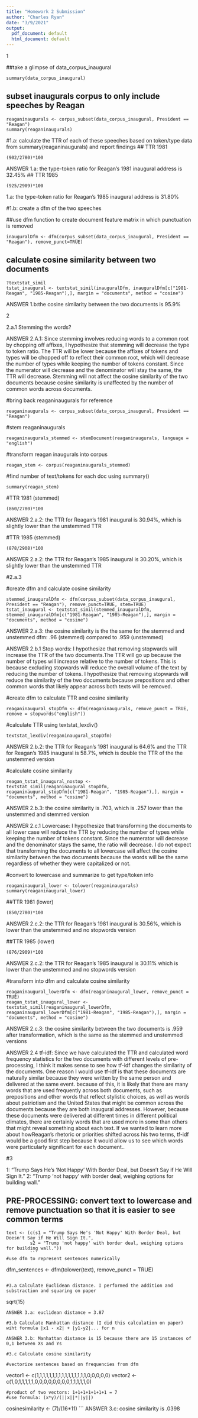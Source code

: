 ```yaml
---
title: "Homework 2 Submission"
author: "Charles Ryan"
date: "3/9/2021"
output:
  pdf_document: default
  html_document: default
---
```



1

##take a glimpse of data_corpus_inaugural
```
summary(data_corpus_inaugural)
```

## subset inaugurals corpus to only include speeches by Reagan 
```
reaganinaugurals <- corpus_subset(data_corpus_inaugural, President == "Reagan")
summary(reaganinaugurals)
```

#1.a: calculate the TTR of each of these speeches based on token/type data from summary(reaganinaugurals) and report findings 
## TTR 1981 
```
(902/2780)*100
```
ANSWER 1.a: the type-token ratio for Reagan's 1981 inaugural address is 32.45%
## TTR 1985
```
(925/2909)*100
```
1.a: the type-token ratio for Reagan's 1985 inaugural address is 31.80%

#1.b: create a dfm of the two speeches 

##use dfm function to create document feature matrix in which punctuation is removed
```
inauguralDfm <- dfm(corpus_subset(data_corpus_inaugural, President == "Reagan"), remove_punct=TRUE)
```

## calculate cosine similarity between two documents 
```
?textstat_simil
tstat_inaugural <- textstat_simil(inauguralDfm, inauguralDfm[c("1981-Reagan", "1985-Reagan"),], margin = "documents", method = "cosine")
```

ANSWER 1.b:the cosine similarity between the two documents is 95.9% 

2 

2.a.1 Stemming the words? 

ANSWER 2.A.1: Since stemming involves reducing words to a common root by chopping off affixes, I hypothesize that stemming will decrease the type to token ratio. The TTR will be lower because the affixes of tokens and types will be chopped off to reflect their common root, which will decrease the number of types while keeping the number of tokens constant. Since the numerator will decrease and the denominator will stay the same, the TTR will decrease. Stemming will not affect the cosine similarity of the two documents because cosine similarity is unaffected by the number of common words across documents. 

#bring back reaganinaugurals for reference
```
reaganinaugurals <- corpus_subset(data_corpus_inaugural, President == "Reagan")
```

#stem reaganinaugurals
```
reaganinaugurals_stemmed <- stemDocument(reaganinaugurals, language = "english")
```

#transform reagan inaugurals into corpus
```
reagan_stem <- corpus(reaganinaugurals_stemmed)
```

#find number of text/tokens for each doc using summary()
```
summary(reagan_stem)
```

#TTR 1981 (stemmed)
```
(860/2780)*100
```
ANSWER 2.a.2: the TTR for Reagan's 1981 inaugural is 30.94%, which is slightly lower than the unstemmed TTR 

#TTR 1985 (stemmed)
```
(878/2908)*100
```
ANSWER 2.a.2: the TTR for Reagan's 1985 inaugural is 30.20%, which is slightly lower than the unstemmed TTR

#2.a.3

#create dfm and calculate cosine similarity 
```
stemmed_inauguralDfm <- dfm(corpus_subset(data_corpus_inaugural, President == "Reagan"), remove_punct=TRUE, stem=TRUE)
tstat_inaugural <- textstat_simil(stemmed_inauguralDfm, stemmed_inauguralDfm[c("1981-Reagan", "1985-Reagan"),], margin = "documents", method = "cosine")
```

ANSWER 2.a.3: the cosine similarity is the the same for the stemmed and unstemmed dfm: .96 (stemmed) compared to .959 (unstemmed)

ANSWER 2.b.1 Stop words: I hypothesize that removing stopwards will increase the TTR of the two documents.The TTR will go up because the number of types will increase relative to the number of tokens. This is because excluding stopwards will reduce the overall volume of the text by reducing the number of tokens. I hypothesize that removing stopwards will reduce the similarity of the two documents because prepositions and other common words that likely appear across both texts will be removed. 

#create dfm to calculate TTR and cosine similarity 
```
reaganinaugural_stopDfm <- dfm(reaganinaugurals, remove_punct = TRUE, remove = stopwords("english"))
```

#calculate TTR using textstat_lexdiv()
```
textstat_lexdiv(reaganinaugural_stopDfm)
```

ANSWER 2.b.2: the TTR for Reagan's 1981 inaugural is 64.6% and the TTR for Reagan's 1985 inaugural is 58.7%, which is double the TTR of the the unstemmed version

#calculate cosine similarity 
```
reagan_tstat_inaugural_nostop <- textstat_simil(reaganinaugural_stopDfm, reaganinaugural_stopDfm[c("1981-Reagan", "1985-Reagan"),], margin = "documents", method = "cosine")
```

ANSWER 2.b.3: the cosine similarity is .703, which is .257 lower than the unstemmed and stemmed version

ANSWER 2.c.1 Lowercase: I hypothesize that transforming the documents to all lower case will reduce the TTR by reducing the number of types while keeping the number of tokens constant. Since the numerator will decrease and the denominator stays the same, the ratio will decrease. I do not expect that transforming the documents to all lowercase will affect the cosine similarity between the two documents because the words will be the same regardless of whether they were capitalized or not. 

#convert to lowercase and summarize to get type/token info
```
reaganinaugural_lower <- tolower(reaganinaugurals)
summary(reaganinaugural_lower)
```

##TTR 1981 (lower)
```
(850/2780)*100
```

ANSWER 2.c.2: the TTR for Reagan's 1981 inaugural is 30.56%, which is lower than the unstemmed and no stopwords version 

##TTR 1985 (lower) 
```
(876/2909)*100
```

ANSWER 2.c.2: the TTR for Reagan's 1985 inaugural is 30.11% which is lower than the unstemmed and no stopwords version 

#transform into dfm and calculate cosine similarity 
```
reaganinaugural_lowerDfm <- dfm(reaganinaugural_lower, remove_punct = TRUE)
reagan_tstat_inaugural_lower <- textstat_simil(reaganinaugural_lowerDfm, reaganinaugural_lowerDfm[c("1981-Reagan", "1985-Reagan"),], margin = "documents", method = "cosine")
```

ANSWER 2.c.3: the cosine similarity between the two documents is .959 after transformation, which is the same as the stemmed and unstemmed versions  

ANSWER 2.4 tf-idf: Since we have calculated the TTR and calculated word frequency statistics for the two documents with different levels of pre-processing, I think it makes sense to see how tf-idf changes the similarity of the documents. One reason I would use tf-idf is that these documents are naturally similar because they were written by the same person and delivered at the same event. because of this, it is likely that there are many words that are used frequently across both documents, such as prepositions and other words that reflect stylistic choices, as well as words about patriotism and the United States that might be common across the documents because they are both inaugural addresses. However, because these documents were delivered at different times in different political climates, there are certainly words that are used more in some than others that might reveal something about each text. If we wanted to learn more about howReagan's rhetoric or priorities shifted across his two terms, tf-idf would be a good first step because it would allow us to see which words were particularly significant for each document.. 

#3

1: "Trump Says He's 'Not Happy' With Border Deal, but Doesn't Say if He Will Sign It." 
2: "Trump 'not happy' with border deal, weighing options for building wall."

## PRE-PROCESSING: convert text to lowercase and remove punctuation so that it is easier to see common terms
```
text <- (c(s1 = "Trump Says He's 'Not Happy' With Border Deal, but Doesn't Say if He Will Sign It.", 
         s2 = "Trump 'not happy' with border deal, weighing options for building wall."))
         ```
#use dfm to represent sentences numerically 
```
dfm_sentences <- dfm(tolower(text), remove_punct = TRUE)
```

#3.a Calculate Euclidean distance. I performed the addition and substraction and squaring on paper

```
sqrt(15)
```
ANSWER 3.a: euclidean distance = 3.87

#3.b Calculate Manhattan distance (I did this calculation on paper) wiht formula |x1 - x2| + |y1-y2|... for n

ANSWER 3.b: Manhattan distance is 15 because there are 15 instances of 0,1 between Xs and Ys

#3.c Calculate cosine similarity 

#vectorize sentences based on frequencies from dfm 
```
vector1 <- c(1,1,1,1,1,1,1,1,1,1,1,1,1,1,1,1,0,0,0,0,0)
vector2 <- c(1,0,1,1,1,1,1,0,0,0,0,0,0,0,0,1,1,1,1,1,0)
```
#product of two vectors: 1+1+1+1+1+1+1 = 7
#use formula: (x*y)/(||x||*||y||)
```
cosinesimilarity <- (7)/(16*11)
```
ANSWER 3.c: cosine similarity is .0398 

